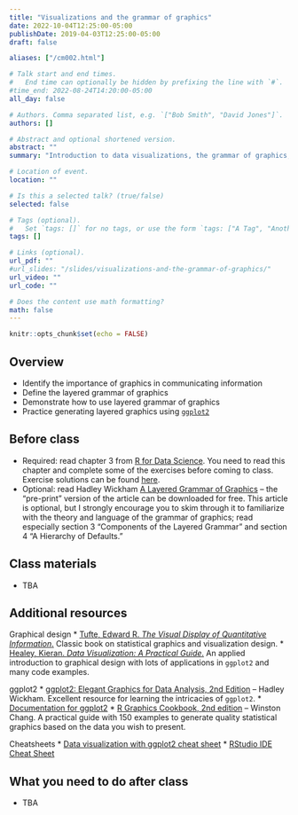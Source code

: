 ```yaml
---
title: "Visualizations and the grammar of graphics"
date: 2022-10-04T12:25:00-05:00
publishDate: 2019-04-03T12:25:00-05:00
draft: false

aliases: ["/cm002.html"]

# Talk start and end times.
#   End time can optionally be hidden by prefixing the line with `#`.
#time_end: 2022-08-24T14:20:00-05:00
all_day: false

# Authors. Comma separated list, e.g. `["Bob Smith", "David Jones"]`.
authors: []

# Abstract and optional shortened version.
abstract: ""
summary: "Introduction to data visualizations, the grammar of graphics, and ggplot2."

# Location of event.
location: ""

# Is this a selected talk? (true/false)
selected: false

# Tags (optional).
#   Set `tags: []` for no tags, or use the form `tags: ["A Tag", "Another Tag"]` for one or more tags.
tags: []

# Links (optional).
url_pdf: ""
#url_slides: "/slides/visualizations-and-the-grammar-of-graphics/"
url_video: ""
url_code: ""

# Does the content use math formatting?
math: false
---
```


```r
knitr::opts_chunk$set(echo = FALSE)
```

## Overview

* Identify the importance of graphics in communicating information
* Define the layered grammar of graphics
* Demonstrate how to use layered grammar of graphics
* Practice generating layered graphics using [`ggplot2`](https://github.com/hadley/ggplot2)

## Before class

* Required: read chapter 3 from [R for Data Science](https://r4ds.had.co.nz/data-visualisation.html). You need to read this chapter and complete some of the exercises before coming to class. Exercise solutions can be found [here](https://jrnold.github.io/r4ds-exercise-solutions/).
* Optional: read Hadley Wickham [A Layered Grammar of Graphics](https://vita.had.co.nz/papers/layered-grammar.html) -- the "pre-print" version of the article can be downloaded for free. This article is optional, but I strongly encourage you to skim through it to familiarize with the theory and language of the grammar of graphics; read especially section 3 "Components of the Layered Grammar" and section 4 "A Hierarchy of Defaults."
    

## Class materials

* TBA 

<!--

* [The grammar of graphics](/notes/grammar-of-graphics/)
* [Why visualize data?](/notes/why-visualize-data/)
* [How to build a complicated, layered graphic](/notes/minard/)
* [Practice generating layered graphics using `ggplot2`](/notes/gapminder/)

* [Exploring Minard's 1812 plot with `ggplot2`](https://github.com/andrewheiss/fancy-minard) - a much fancier (and more complex) version

-->

## Additional resources

Graphical design
* [Tufte, Edward R. *The Visual Display of Quantitative Information*.](https://www.edwardtufte.com/tufte/books_vdqi) Classic book on statistical graphics and visualization design.
* [Healey, Kieran. *Data Visualization: A Practical Guide*.](https://socviz.co/) An applied introduction to graphical design with lots of applications in `ggplot2` and many code examples.

ggplot2
* [ggplot2: Elegant Graphics for Data Analysis, 2nd Edition](https://ggplot2-book.org/) -- Hadley Wickham. Excellent resource for learning the intricacies of `ggplot2`.
* [Documentation for ggplot2](https://ggplot2.tidyverse.org/index.html)
* [R Graphics Cookbook, 2nd edition](https://r-graphics.org/) -- Winston Chang. A practical guide with 150 examples to generate quality statistical graphics based on the data you wish to present.

<!--
* Why do we learn the `ggplot2` graphics library and not the base [`graphics`](https://cran.r-project.org/web/views/Graphics.html) system? David Robinson explains it well in [Don't teach built-in plotting to beginners (teach ggplot2)](http://varianceexplained.org/r/teach_ggplot2_to_beginners/), and follows up with a longer defense of `ggplot2` in [Why I use ggplot2](http://varianceexplained.org/r/why-I-use-ggplot2/)
-->

Cheatsheets
* [Data visualization with ggplot2 cheat sheet](https://raw.githubusercontent.com/rstudio/cheatsheets/main/data-visualization.pdf)
* [RStudio IDE Cheat Sheet](https://raw.githubusercontent.com/rstudio/cheatsheets/main/rstudio-ide.pdf)


## What you need to do after class

* TBA

<!--
* [Complete the first homework assignment](/homework/edit-readme/). Please, submit it on Canvas as well so we can grade it
* Practice using ggplot2 Grammar of Graphics
* Prepare for next class 
* This applies only if you [installed your software locally](/setup/#option-2---install-the-software-locally): 
    * Install the [`rcis`](https://github.com/css-materials/rcis) library from GitHub. To install it run the command `remotes::install_github("cis-ds/rcis")` in the console. We will be using data from this package in class. 
    * Notice: if you do not already have the `remotes` library installed, you will get an error. Go back and install this first using `install.packages("remotes")`, then run `remotes::install_github("css-materials/rcis")` in the console.


-->